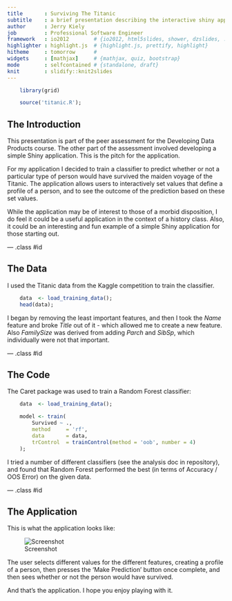 ```yaml
---
title       : Surviving The Titanic
subtitle    : a brief presentation describing the interactive shiny app
author      : Jerry Kiely
job         : Professional Software Engineer
framework   : io2012        # {io2012, html5slides, shower, dzslides, ...}
highlighter : highlight.js  # {highlight.js, prettify, highlight}
hitheme     : tomorrow      # 
widgets     : [mathjax]     # {mathjax, quiz, bootstrap}
mode        : selfcontained # {standalone, draft}
knit        : slidify::knit2slides
---
```


```r

    library(grid)

    source('titanic.R');

```

## The Introduction

This presentation is part of the peer assessment for the Developing Data Products course. 
The other part of the assessment involved developing a simple Shiny application. This is 
the pitch for the application.

For my application I decided to train a classifier to predict whether or not a particular 
type of person would have survived the maiden voyage of the Titanic. The application allows 
users to interactively set values that define a profile of a person, and to see the outcome 
of the prediction based on these set values. 

While the application may be of interest to those of a morbid disposition, I do feel it 
could be a useful application in the context of a history class. Also, it could be an 
interesting and fun example of a simple Shiny application for those starting out.


--- .class #id 

## The Data

I used the Titanic data from the Kaggle competition to train the classifier.

```r

    data  <- load_training_data();
    head(data);

```
I began by removing the least important features, and then I took the _Name_ feature and 
broke _Title_ out of it - which allowed me to create a new feature. Also _FamilySize_ was 
derived from adding _Parch_ and _SibSp_, which individually were not that important.


--- .class #id 

## The Code

The Caret package was used to train a Random Forest classifier:

```r

    data  <- load_training_data();

    model <- train(
        Survived ~ ., 
        method     = 'rf', 
        data       = data,
        trControl  = trainControl(method = 'oob', number = 4)
    );

```
I tried a number of different classifiers (see the analysis doc in repository), and 
found that Random Forest performed the best (in terms of Accuracy / OOS Error) on the 
given data.

--- .class #id 


## The Application

This is what the application looks like:

![Screenshot](./images/screenshot.png)

The user selects different values for the different features, creating a profile of a person, 
then presses the 'Make Prediction' button once complete, and then sees whether or not the 
person would have survived.

And that's the application. I hope you enjoy playing with it.

